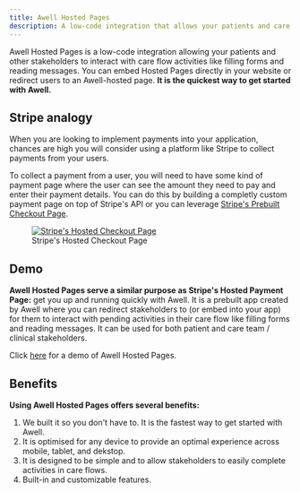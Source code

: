 ```yaml
---
title: Awell Hosted Pages
description: A low-code integration that allows your patients and care team members to interact with pending activities in their care flows.
---
```


Awell Hosted Pages is a low-code integration allowing your patients and other stakeholders to interact with care flow activities like filling forms and reading messages. You can embed Hosted Pages directly in your website or redirect users to an Awell-hosted page. **It is the quickest way to get started with Awell.**

## Stripe analogy

When you are looking to implement payments into your application, chances are high you will consider using a platform like Stripe to collect payments from your users.

To collect a payment from a user, you will need to have some kind of payment page where the user can see the amount they need to pay and enter their payment details. You can do this by building a completly custom payment page on top of Stripe's API or you can leverage [Stripe's Prebuilt Checkout Page](https://stripe.com/en-gb-be/payments/checkout).

<figure className="w-full flex flex-col justify-center text-center">
  <a
    href="https://b.stripecdn.com/docs-statics-srv/assets/bd5ffc39f955d37bb53ef7d854ae4474.png"
    target="_blank"
    className="custom-link"
  >
    <img
      src="https://b.stripecdn.com/docs-statics-srv/assets/bd5ffc39f955d37bb53ef7d854ae4474.png"
      alt="Stripe's Hosted Checkout Page"
      className="w-full sm:w-10/12 mx-auto p-4 bg-white rounded-lg"
    />
  </a>
  <figcaption className="dark:text-slate-400 pt-1">
    Stripe's Hosted Checkout Page
  </figcaption>
</figure>

## Demo

**Awell Hosted Pages serve a similar purpose as Stripe's Hosted Payment Page:** get you up and running quickly with Awell. It is a prebuilt app created by Awell where you can redirect stakeholders to (or embed into your app) for them to interact with pending activities in their care flow like filling forms and reading messages. It can be used for both patient and care team / clinical stakeholders.

<Alert type="info" title="Try it out">
  <p>Click <a href="https://orchestration-stories.vercel.app/stories/hosted-pathway" title="Demo Awell Hosted Pages">here</a> for a demo of Awell Hosted Pages.</p>
</Alert>

## Benefits

**Using Awell Hosted Pages offers several benefits:**

1. We built it so you don't have to. It is the fastest way to get started with Awell.
2. It is optimised for any device to provide an optimal experience across mobile, tablet, and dekstop.
3. It is designed to be simple and to allow stakeholders to easily complete activities in care flows.
4. Built-in and customizable features.
